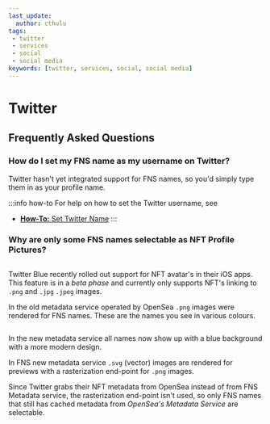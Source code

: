 ```yaml
---
last_update:
  author: cthulu
tags:
 - twitter
 - services
 - social
 - social media
keywords: [twitter, services, social, social media]
---
```


# Twitter

## Frequently Asked Questions

### How do I set my FNS name as my username on Twitter?
Twitter hasn't yet integrated support for FNS names, so you'd simply type them in as your profile name.

:::info how-to
For help on how to set the Twitter username, see
 - [**How-To:** Set Twitter Name](/howto/set-twitter-name)
:::

### Why are only some FNS names selectable as NFT Profile Pictures?

<div className="container" style={{'padding':'0px'}}>
<div className="row">
<div className="col">
<ImageWindow title="Old Avatar">
<p align="center">
<Image img="/img/faq/services/twitter-oldavatar-1.png" style={{'borderRadius':'8px'}}/>
</p>
</ImageWindow>
</div>
<div className="col">

Twitter Blue recently rolled out support for NFT avatar's in their iOS apps.
This feature is in a _beta phase_ and currently only supports NFT's linking to `.png` and `.jpg` `.jpeg` images.
    
In the old metadata service operated by OpenSea `.png` images were rendered for FNS names. These are the names you see in various colours.

</div>
</div>
</div>

<div className="container" style={{'padding':'0px'}}>
<div className="row">
<div className="col">
<ImageWindow title="New Avatar">
<p align="center">
<Image img="/img/faq/services/twitter-newavatar-1.svg" style={{'borderRadius':'8px'}}/>
</p>
</ImageWindow>
</div>
<div className="col">

In the new metadata service all names now show up with a blue background with a more modern design.

In FNS new metadata service `.svg` (vector) images are rendered for previews with a rasterization end-point for `.png` images.

Since Twitter grabs their NFT metadata from OpenSea instead of from FNS Metadata service, the rasterization end-point isn't used, so only
FNS names that still has cached metadata from _OpenSea's Metadata Service_ are selectable.

</div>
</div>
</div>